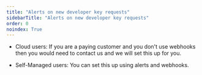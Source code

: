 ```yaml
---
title: "Alerts on new developer key requests"
sidebarTitle: "Alerts on new developer key requests"
order: 0
noindex: True
---
```



<LegacyClassicPortalApi/>

* Cloud users: If you are a paying customer and you don't use webhooks then you would need to contact us and we will set this up for you.

* Self-Managed users: You can set this up using alerts and webhooks.